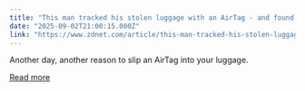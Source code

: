```yaml
---
title: "This man tracked his stolen luggage with an AirTag - and found himself in a bizarre scene"
date: "2025-09-02T21:00:15.000Z"
link: "https://www.zdnet.com/article/this-man-tracked-his-stolen-luggage-with-an-airtag-and-found-himself-in-a-bizarre-scene/"
---
```


Another day, another reason to slip an AirTag into your luggage.

[Read more](https://www.zdnet.com/article/this-man-tracked-his-stolen-luggage-with-an-airtag-and-found-himself-in-a-bizarre-scene/)
